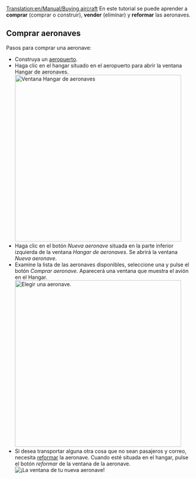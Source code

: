 [[Translation:en/Manual/Buying aircraft]]
{{es/Tutorial}}
En este tutorial se puede aprender a '''comprar''' (comprar o construir), '''vender''' (eliminar) y '''reformar''' las aeronaves.

==Comprar aeronaves==
Pasos para comprar una aeronave:
* Construya un [[es/Manual/Construir aeropuertos|aeropuerto]].
* Haga clic en el hangar situado en el aeropuerto para abrir la ventana Hangar de aeronaves.<br/>[[File:es/Step1aircraft.png|none|thumb|450px|Ventana Hangar de aeronaves]]
* Haga clic en el botón ''Nueva aeronave'' situada en la parte inferior izquierda de la ventana ''Hangar de aeronaves''. Se abrirá la ventana ''Nueva aeronave''.
* Examine la lista de las aeronaves disponibles, seleccione una y pulse el botón ''Comprar aeronave''. Aparecerá una ventana que muestra el avión en el Hangar.<br/>[[File:es/Step3aircraft.png|none|thumb|450px|Elegir una aeronave.]]
* Si desea transportar alguna otra cosa que no sean pasajeros y correo, necesita [[es/Reformar|reformar]] la aeronave. Cuando esté situada en el hangar, pulse el botón ''reformar'' de la ventana de la aeronave.<br/>[[File:es/Step4aircraft.png|none|frame|¡La ventana de tu nueva aeronave!]]